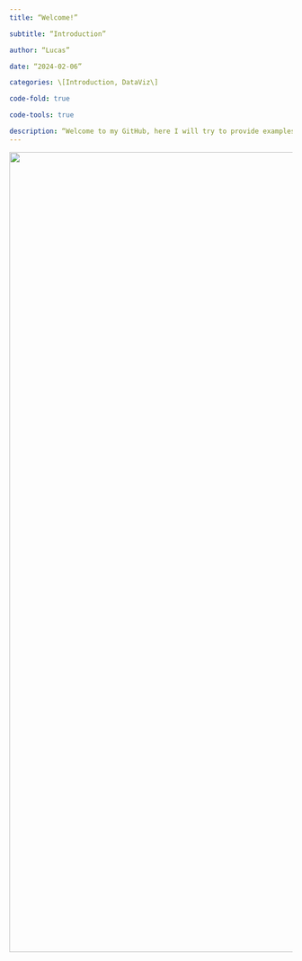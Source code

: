 ```yaml
---
title: “Welcome!”

subtitle: “Introduction”

author: “Lucas”

date: “2024-02-06”

categories: \[Introduction, DataViz\]

code-fold: true

code-tools: true

description: “Welcome to my GitHub, here I will try to provide examples of Data Viz and try to keep this virtual domain organized, I hope you will have fun!”
---
```


![](lacewing.JPG){fig-align="center" width="1424"}
